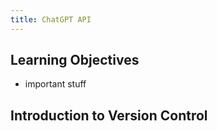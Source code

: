 ```yaml
---
title: ChatGPT API
---
```



:::{.callout-tip}
## Learning Objectives

-   important stuff
:::

## Introduction to Version Control

